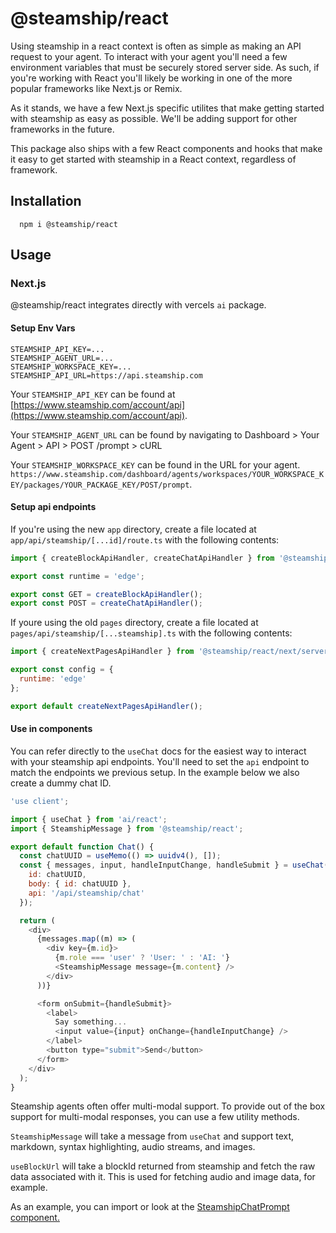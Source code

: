 # @steamship/react

Using steamship in a react context is often as simple as making an API request to your agent. To interact with your agent you'll need a few environment variables that must be securely stored server side. As such, if you're working with React you'll likely be working in one of the more popular frameworks like Next.js or Remix.

As it stands, we have a few Next.js specific utilites that make getting started with steamship as easy as possible. We'll be adding support for other frameworks in the future.

This package also ships with a few React components and hooks that make it easy to get started with steamship in a React context, regardless of framework.

## Installation

```
  npm i @steamship/react
```

## Usage

### Next.js

@steamship/react integrates directly with vercels `ai` package.

#### Setup Env Vars

```
STEAMSHIP_API_KEY=...
STEAMSHIP_AGENT_URL=...
STEAMSHIP_WORKSPACE_KEY=...
STEAMSHIP_API_URL=https://api.steamship.com
```

Your `STEAMSHIP_API_KEY` can be found at [https://www.steamship.com/account/api](https://www.steamship.com/account/api).

Your `STEAMSHIP_AGENT_URL` can be found by navigating to Dashboard > Your Agent > API > POST /prompt > cURL

Your `STEAMSHIP_WORKSPACE_KEY` can be found in the URL for your agent. `https://www.steamship.com/dashboard/agents/workspaces/YOUR_WORKSPACE_KEY/packages/YOUR_PACKAGE_KEY/POST/prompt`.

#### Setup api endpoints

If you're using the new `app` directory, create a file located at `app/api/steamship/[...id]/route.ts` with the following contents:

```javascript
import { createBlockApiHandler, createChatApiHandler } from '@steamship/react/next/server';

export const runtime = 'edge';

export const GET = createBlockApiHandler();
export const POST = createChatApiHandler();
```

If youre using the old `pages` directory, create a file located at `pages/api/steamship/[...steamship].ts` with the following contents:

```javascript
import { createNextPagesApiHandler } from '@steamship/react/next/server';

export const config = {
  runtime: 'edge'
};

export default createNextPagesApiHandler();
```

#### Use in components

You can refer directly to the `useChat` docs for the easiest way to interact with your steamship api endpoints. You'll need to set the `api` endpoint to match the endpoints we previous setup. In the example below we also create a dummy chat ID.

```javascript
'use client';

import { useChat } from 'ai/react';
import { SteamshipMessage } from '@steamship/react';

export default function Chat() {
  const chatUUID = useMemo(() => uuidv4(), []);
  const { messages, input, handleInputChange, handleSubmit } = useChat({
    id: chatUUID,
    body: { id: chatUUID },
    api: '/api/steamship/chat'
  });

  return (
    <div>
      {messages.map((m) => (
        <div key={m.id}>
          {m.role === 'user' ? 'User: ' : 'AI: '}
          <SteamshipMessage message={m.content} />
        </div>
      ))}

      <form onSubmit={handleSubmit}>
        <label>
          Say something...
          <input value={input} onChange={handleInputChange} />
        </label>
        <button type="submit">Send</button>
      </form>
    </div>
  );
}
```

Steamship agents often offer multi-modal support. To provide out of the box support for multi-modal responses, you can use a few utility methods.

`SteamshipMessage` will take a message from `useChat` and support text, markdown, syntax highlighting, audio streams, and images.

`useBlockUrl` will take a blockId returned from steamship and fetch the raw data associated with it. This is used for fetching audio and image data, for example.

As an example, you can import or look at the [SteamshipChatPrompt component.](https://github.com/steamship-core/steamship-frontend/blob/main/packages/react-components/src/next/components/steamship-chat-prompt.tsx)
